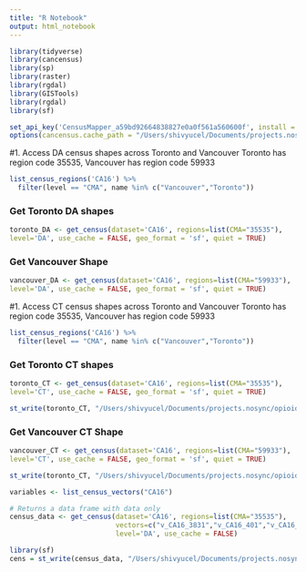 ```yaml
---
title: "R Notebook"
output: html_notebook
---
```

```r



library(tidyverse)
library(cancensus)
library(sp)
library(raster)
library(rgdal)
library(GISTools)
library(rgdal)
library(sf)

set_api_key('CensusMapper_a59bd92664838827e0a0f561a560600f', install = TRUE, overwrite = TRUE)
options(cancensus.cache_path = "/Users/shivyucel/Documents/projects.nosync/R Learning/Transport_Analyses/cache")


```

#1. Access DA census shapes across Toronto and Vancouver 
Toronto has region code 35535, Vancouver has region code 59933

```r
list_census_regions('CA16') %>% 
  filter(level == "CMA", name %in% c("Vancouver","Toronto"))
```

### Get Toronto DA shapes

```r

toronto_DA <- get_census(dataset='CA16', regions=list(CMA="35535"),
level='DA', use_cache = FALSE, geo_format = 'sf', quiet = TRUE)

```


### Get Vancouver Shape

```r

vancouver_DA <- get_census(dataset='CA16', regions=list(CMA="59933"),
level='DA', use_cache = FALSE, geo_format = 'sf', quiet = TRUE)

```



#1. Access CT census shapes across Toronto and Vancouver 
Toronto has region code 35535, Vancouver has region code 59933

```r
list_census_regions('CA16') %>% 
  filter(level == "CMA", name %in% c("Vancouver","Toronto"))
```

### Get Toronto CT shapes

```r

toronto_CT <- get_census(dataset='CA16', regions=list(CMA="35535"),
level='CT', use_cache = FALSE, geo_format = 'sf', quiet = TRUE)

```

```r
st_write(toronto_CT, "/Users/shivyucel/Documents/projects.nosync/opioid_accessibility/project/project_dir/data/toronto_data/toronto_shapes/CT_geometries/CT_shp.shp")
```

### Get Vancouver CT Shape

```r

vancouver_CT <- get_census(dataset='CA16', regions=list(CMA="59933"),
level='CT', use_cache = FALSE, geo_format = 'sf', quiet = TRUE)

```

```r
st_write(toronto_CT, "/Users/shivyucel/Documents/projects.nosync/opioid_accessibility/project/project_dir/data/toronto_data/toronto_shapes/CT_geometries/CT_shp.shp")
```


































```r
variables <- list_census_vectors("CA16")
```


```r
# Returns a data frame with data only
census_data <- get_census(dataset='CA16', regions=list(CMA="35535"),
                          vectors=c("v_CA16_3831","v_CA16_401","v_CA16_2213"),
                          level='DA', use_cache = FALSE)

```


```r
library(sf)
cens = st_write(census_data, "/Users/shivyucel/Documents/projects.nosync/Toronto_Health_Accessibility/data/imm_pop_inc.csv")

```

